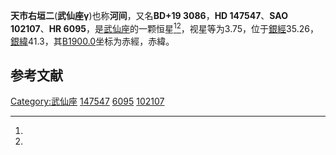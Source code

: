 {{Starbox begin
| name = 武仙座γ
}}
{{Starbox observe
| epoch = [[J2000.0|J2000.0]]
| constell = [[武仙座|武仙座]]<ref name=SIMBAD>{{cite web
 | url=http://simbad.u-strasbg.fr/simbad/sim-id?Ident=HR+6095
 | title =Pulsating variable Star
 | publisher=Centre de Données astronomiques de Strasbourg
 | work=SIMBAD
 | accessdate=2012-07-13}}</ref><ref name=DATA>{{cite web
 | url=http://vizier.u-strasbg.fr/viz-bin/VizieR-5?-out.add=.&-source=5050&-corr=PK=HR&-out.max=9999&HR=6095
 | title =VizieR Detailed Page
 | accessdate=2012-07-13}}</ref>
| 星官 = 
| ra = {{RA|16|21|55.2}}<ref name=SIMBAD /><ref name=DATA />
| dec = {{DEC|+19|9|11}}<ref name=SIMBAD /><ref name=DATA />
| appmag_v = 3.75<ref name=SIMBAD /><ref name=DATA />
}}
{{Starbox character
| class = A9III<ref name=SIMBAD /><ref name=DATA />
| b-v = 0.27<ref name=SIMBAD /><ref name=DATA />
| u-b = 0.18<ref name=SIMBAD /><ref name=DATA />
| r-i = 0.14<ref name=SIMBAD /><ref name=DATA />
| variable = 
}}
{{Starbox astrometry
| radial_v = 0.18
| prop_mo_ra = -35
| parallax = 0.024
| p_error = 
}}
{{Starbox catalog
| names =BD+19 3086，[[SAO星表|SAO]] 102107，[[HD星表|HD]] 147547，[[HR星表|HR]] 6095}}
{{Starbox reference |Simbad=HR+6095}}
{{Starbox end}}

'''天市右垣二'''('''武仙座γ''')也称'''河间'''，又名'''BD+19 3086'''，'''HD 147547'''、'''SAO 102107'''、'''HR 6095'''，是[[武仙座|武仙座]]的一颗恒星<ref name=SIMBAD /><ref name=DATA />，视星等为3.75，位于[[銀道座標系|銀經]]35.26，[[銀道座標系|銀緯]]41.3，其[[B1900.0|B1900.0]]坐标为赤經{{RA|16|17|30.4}}，赤緯{{DEC|+19|41.3|16}}。

== 参考文献 ==
{{reflist}}

{{star-stub}}

{{武仙座恒星}}

[[Category:武仙座|Category:武仙座]]
[[Category:HD和HDE天體|147547]]
[[Category:HR天體|6095]]
[[Category:SAO天體|102107]]